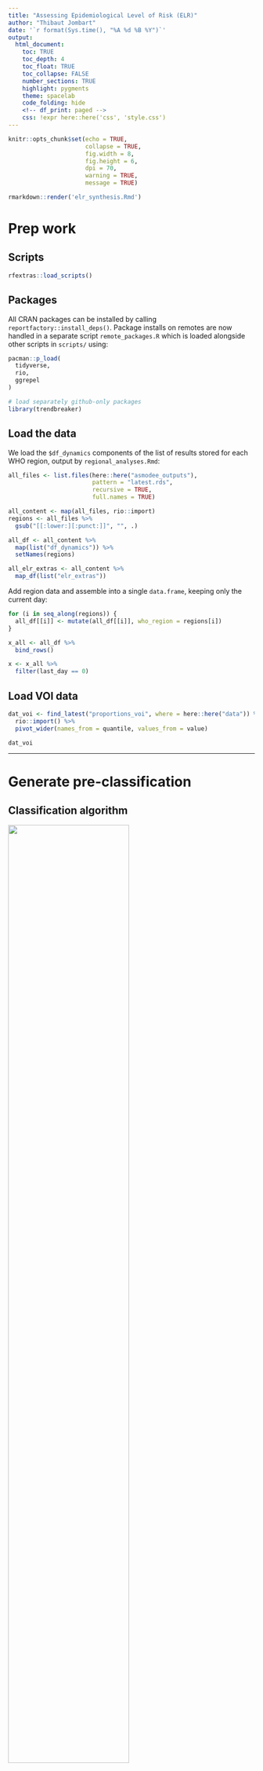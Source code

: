 ```yaml
---
title: "Assessing Epidemiological Level of Risk (ELR)"
author: "Thibaut Jombart"
date: '`r format(Sys.time(), "%A %d %B %Y")`'
output: 
  html_document:
    toc: TRUE
    toc_depth: 4
    toc_float: TRUE
    toc_collapse: FALSE
    number_sections: TRUE
    highlight: pygments
    theme: spacelab
    code_folding: hide
    <!-- df_print: paged -->
    css: !expr here::here('css', 'style.css')
---
```


```r
knitr::opts_chunk$set(echo = TRUE,
                      collapse = TRUE,
                      fig.width = 8,
                      fig.height = 6,
                      dpi = 70,
                      warning = TRUE,
                      message = TRUE)
```

```r

rmarkdown::render('elr_synthesis.Rmd')

```


# Prep work {.tabset .tabset-fade .tabset-pills}

## Scripts

```r

rfextras::load_scripts()

```


## Packages

All CRAN packages can be installed by calling `reportfactory::install_deps()`.
Package installs on remotes are now handled in a separate script
`remote_packages.R` which is loaded alongside other scripts in `scripts/` using:


```r

pacman::p_load(
  tidyverse,
  rio,
  ggrepel
)

# load separately github-only packages
library(trendbreaker)

```



## Load the data

We load the `$df_dynamics` components of the list of results stored for each WHO
region, output by `regional_analyses.Rmd`:

```r

all_files <- list.files(here::here("asmodee_outputs"),
                        pattern = "latest.rds",
                        recursive = TRUE,
                        full.names = TRUE)

all_content <- map(all_files, rio::import)
regions <- all_files %>%
  gsub("[[:lower:][:punct:]]", "", .)

all_df <- all_content %>%
  map(list("df_dynamics")) %>%
  setNames(regions)

all_elr_extras <- all_content %>%
  map_df(list("elr_extras"))


```

Add region data and assemble into a single `data.frame`, keeping only the
current day:

```r


for (i in seq_along(regions)) {
  all_df[[i]] <- mutate(all_df[[i]], who_region = regions[i])
}

x_all <- all_df %>%
  bind_rows()

x <- x_all %>%
  filter(last_day == 0)

```


## Load VOI data

```r

dat_voi <- find_latest("proportions_voi", where = here::here("data")) %>%
  rio::import() %>%
  pivot_wider(names_from = quantile, values_from = value)

dat_voi


```


------------------------------------

# Generate pre-classification {.tabset .tabset-fade .tabset-pills}

## Classification algorithm

<img src = "https://raw.githubusercontent.com/whocov/trend_analysis_public/main/docs/images/decision_CoC.png" width = "70%">

We define the following classes for levels of concerns:

* not listed
* *low*: average incidence *and* no decline
* *mid*: high incidence *or* fast growth, **or** average incidence *and* growth
* *high*: high/very high incidence *and* growing, **or** low incidence *and* growing fast
  very fast
* *very high*: high/very high incidence *and* growing fast/very fast

We use the following classification rules, depending on the values of the growth
rate (*r*), current incidence (as % of previous peak) and signs of acceleration
(ASMODEE net increases over last week):

* if incid < 40%:
    + if r > high_r -> **M**
    + else if r > 0.02 -> **L**
	+ else -> Minimal
* if 40% <= incid <= 80%:
    + if r > high_r -> **H**
    + else if r > 0.02 -> **M**
	+ else if r is not < 0 -> **L**
    + else -> **Minimal**
* if incid > 80%:
    + if r > high_r -> **VH**
    + else if r > 0 -> **H**
	+ else if r is not < 0 -> **M**
    + else -> **L**
* if acceleration, upgrade by 1 step (bound at **VH**)

with by default, *high_r* = 0.05, and at least 3 days of net increase to register as
a sign of acceleration.


```r

make_classif <- function(incid, r, r_lower, r_upper, accel,
                         high_r = 0.05,
                         r_limit = 0.02,
                         n_accel = 3,
                         incid_tiers = c(0.4, 0.8)) {

  # The output will be stored as numbers first and converted at the end:
  ## 0 = Minimal
  ## 1 = low
  ## 2 = mid
  ## 3 = high
  ## 4 = very high

  incid_tiers <- sort(incid_tiers)
  
  if (is.na(incid) | is.na(r) | is.na(accel)) return(NA_character_)
  
  ## incid 0-40%
  if (incid < incid_tiers[1]) {
    if (r_lower > high_r) {
      out <- 2
    } else if (r_lower > r_limit) {
      out <- 1
    } else {
      out <- 0
    }
  } else if (incid <= incid_tiers[2]) {
      ## incid 40-80%
      if (r_lower > high_r) {
        out <- 3
      } else if (r_lower > r_limit) {
        out <- 2
      } else if (r_lower > -r_limit) {
        out <- 1
      } else {
        out <- 0
      }
  } else {
    ## incid >80%
    if (r_lower > high_r) {
        out <- 4
      } else if (r_lower > 0) {
        out <- 3
      } else if (r_upper > 0) {
        out <- 2
      } else {
        out <- 1
      }
  } 

  ## add +1 if acceleration
  if (accel >= n_accel & out < 4) {
    out <- out + 1
  }

  c("Minimal", "Low", "Medium", "High", "Very High")[out + 1]
}


## apply classification algo to countries
x <- x %>%
  group_by(iso3) %>%
  mutate(
    classif = make_classif(incid = perc_peak,
                           r = r, r_lower = r_lower, r_upper = r_upper,
                           accel = net_increases),
    classif = factor(classif, levels =  c("Minimal", "Low", "Medium", "High", "Very High"))
  )

## add TPR info
x <- x %>%
  right_join(select(all_elr_extras, -who_region), by = "iso3")

## add classification to x_all
x_all <- x_all %>%
  left_join(x %>% select(iso3, classif), by = "iso3")

```



## Leaderboard table

We reformat the results into `out` and print the table with Low levels and above:

```r

out <- x %>%
  arrange(desc(as.integer(classif))) %>%
  select(report_country, iso3,
         classif,
         r, r_lower, r_upper,
         perc_peak, net_increases,
         tpr_recent, tpr_before, tpr_change) %>%
  mutate(r = round(r, 3),
         r_lower = round(r_lower, 3),
         r_upper = round(r_upper, 3),
         perc_peak = round(perc_peak, 3),
         tpr_recent = round(tpr_recent, 3),
         tpr_before = round(tpr_before, 3)
         )

out %>%
  ungroup() %>% 
  mutate(
    perc_peak = paste(round(100 * perc_peak), "%"),
    tpr_recent = if_else(is.na(tpr_recent),
                         "",
                         paste(round(100 * tpr_recent), "%")),
    tpr_before = if_else(is.na(tpr_before),
                         "",
                         paste(round(100 * tpr_before), "%"))) %>%
  rename(Country = report_country,
         "% peak" = perc_peak,
         ELR = classif,
         ) %>%
  select(-iso3) %>% 
  filter(ELR != "Minimal") %>%
  DT::datatable(rownames = FALSE, options = list(pageLength = nrow(.)))

```



## Pinplot

These pinplots shows all countries classified as 'Medium' and above.

### By % incidence peak

```r

scale_signif <- scale_shape_manual(
  "Significant growth/decline",
  values = c(yes = 19, no = 1)
)

scale_asmodee <- scale_colour_steps(
  "Days in last week\nabove\nexpectations",
  low = "#5b7bb5",
  high = "#d10031",
  breaks = 0:7,
  limits = c(0,7))


plot_overall_peaks <- x %>%
  filter(classif %in% c("Medium", "High", "Very High")) %>% 
  ggplot(aes(x = r, y = perc_peak, color = net_increases)) +
  theme_bw() +
  geom_vline(xintercept = 0, linetype = 2, color = "salmon") +
  geom_point(aes(shape = r_signif), size = 3) +
  geom_text_repel(
    aes(label = report_country), max.overlaps = 100,
                  max.time = 2, max.iter = 1e5) +
  scale_y_continuous(labels = scales::percent) +
  scale_signif +
  scale_asmodee +
  labs(x = "Growth rate of daily cases",
       y = "Last week's incidence\n(% of historical peak)") +
  theme(legend.position = "bottom",
        axis.text = element_text(size = 12),
        axis.title = element_text(size = 18),
        plot.subtitle = element_text(size = 12),
        legend.text = element_text(size = 12),
        legend.title = element_text(size = 14),
        legend.title.align = 0.5) +
  guides(
    color = guide_colorsteps(order = 1),
    shape = guide_legend(title.position = "top", order = 2))

plot_overall_peaks

```


### By deaths per capita

```r

# tadpole plot
plot_overall_deaths <- x %>%
  filter(classif %in% c("Medium", "High", "Very High")) %>% 
  ggplot(aes(x = r, y = death_incid_last_week, color = net_increases)) +
  theme_bw() +
  geom_vline(xintercept = 0, linetype = 2, color = "salmon") +
  geom_point(aes(shape = r_signif), size = 3) +
  geom_text_repel(
    aes(label = report_country), max.overlaps = 100,
                  max.time = 2, max.iter = 1e5) +
  scale_signif +
  scale_asmodee +
  labs(x = "Growth rate of daily cases",
       y = "Weekly COVID-19 deaths per 1M inhabitants") +
  theme(legend.position = "bottom",
        axis.text = element_text(size = 12),
        axis.title = element_text(size = 18),
        plot.subtitle = element_text(size = 12),
        legend.text = element_text(size = 12),
        legend.title = element_text(size = 14),
        legend.title.align = 0.5) +
  guides(
    color = guide_colorsteps(order = 1),
    shape = guide_legend(title.position = "top", order = 2))

plot_overall_deaths

```




## Tadpoles

### By % incidence peak

```r

plot_tadpole_peaks <- x_all %>%
  filter(classif %in% c("Medium", "High", "Very High")) %>% 
  group_by(report_country) %>%
  arrange(last_day) %>% 
  ggplot(aes(x = r, y = perc_peak, color = net_increases)) +
  theme_bw() +
  geom_vline(xintercept = 0, linetype = 2, color = "salmon") +
  geom_path(aes(group = report_country, alpha = last_day)) + 
  geom_point(aes(size = last_day, alpha = last_day, shape = r_signif)) +
  geom_text_repel(
    data = filter(x, classif %in% c("Medium", "High", "Very High")),
    aes(label = report_country), max.overlaps = 100,
                  max.time = 2, max.iter = 1e5) +
  scale_y_continuous(labels = scales::percent) +
  scale_signif +
  scale_asmodee +
  scale_alpha_continuous(trans = "reverse") +
  scale_size_continuous(range = c(0.5, 3), trans = "reverse") +
  labs(x = "Growth rate of daily cases",
       y = "Last week's incidence\n(% of historical peak)") +
  theme(legend.position = "bottom",
        axis.text = element_text(size = 12),
        axis.title = element_text(size = 18),
        plot.subtitle = element_text(size = 12),
        legend.text = element_text(size = 12),
        legend.title = element_text(size = 14),
        legend.title.align = 0.5) +
  guides(
    color = guide_colorsteps(order = 1),
    shape = guide_legend(title.position = "top", order = 2),
    size = "none",
    alpha = "none")

plot_tadpole_peaks


```


### By deaths per capita

```r

# tadpole plot
plot_tadpole_deaths <- x_all %>%
  filter(classif %in% c("Medium", "High", "Very High")) %>% 
  group_by(report_country) %>%
  arrange(last_day) %>% 
  ggplot(aes(x = r, y = death_incid_last_week, color = net_increases)) +
  theme_bw() +
  geom_vline(xintercept = 0, linetype = 2, color = "salmon") +
  geom_path(aes(group = report_country, alpha = last_day)) + 
  geom_point(aes(size = last_day, alpha = last_day, shape = r_signif)) +
  geom_text_repel(
    data = filter(x, classif %in% c("Medium", "High", "Very High")),
    aes(label = report_country), max.overlaps = 100,
                  max.time = 2, max.iter = 1e5) +
  scale_signif +
  scale_asmodee +
  scale_alpha_continuous(trans = "reverse") +
  scale_size_continuous(range = c(0.5, 3), trans = "reverse") +
  labs(x = "Growth rate of daily cases",
       y = "Weekly COVID-19 deaths per 1M inhabitants") +
  theme(legend.position = "bottom",
        axis.text = element_text(size = 12),
        axis.title = element_text(size = 18),
        plot.subtitle = element_text(size = 12),
        legend.text = element_text(size = 12),
        legend.title = element_text(size = 14),
        legend.title.align = 0.5) +
  guides(
    color = guide_colorsteps(order = 1),
    shape = guide_legend(title.position = "top", order = 2),
    size = "none",
    alpha = "none")

plot_tadpole_deaths

```



## ASMODEE plots

We provide ASMODEE plots for countries classified as "Medium" and above.

```r

to_keep <- x %>%
  filter(classif %in% c("Medium", "High", "Very High")) %>%
  pull(report_country)

asmodee_res <- map(all_content, list("results")) %>%
  bind_rows() %>%
  filter(report_country %in% to_keep) %>%
  arrange(report_country)

n_plots <- nrow(asmodee_res)

```

```r

plot(asmodee_res, ncol = 3)

```



## VoC / VoI plots

We plot VoC / VoI dynamics over time for the countries classified as 'Medium' and
above, for the last 6 weeks:

```r

## re-arrange data into wide format, filter relevant stuff
voi <- dat_voi %>%
  filter(report_country %in% to_keep,
         date >= (Sys.Date() - 7*4),
         date < Sys.Date()) %>%
  arrange(report_country)

## re-order variants
voi <- voi %>%
  mutate(variant = factor(variant),
         variant = forcats::fct_relevel(variant, "Other", after = Inf))

n_plots <- length(unique(voi$report_country))

```

Make the plot:

```r

# generate color palette for variants
lev <- levels(voi$variant)
n_variants <- length(lev) - 1
set.seed(1)
#col_voi <- sample(incidence2::muted(n_variants))
col_voi <- pal_funky(n_variants)
val <- c(col_voi, "grey")
names(val) <- lev
scale_variants_color <- scale_color_manual("", values = val)
scale_variants_fill <- scale_fill_manual("", values = val)


ggplot(voi, aes(x = date)) +
  geom_line(aes(y = mid, color = variant), size = 1) +
  facet_wrap(~ report_country) +
  geom_ribbon(aes(ymin = lower, ymax = upper, fill = variant),
              alpha = 0.3, color = "transparent") +
  theme_bw() +
  scale_variants_color +
  scale_variants_fill +
  scale_x_date(date_labels = "%d %b") +
  labs(title = "Variant distributions over time",
       x = "",
       y = "Variant frequency (% sequenced cases)") +
  theme(legend.position = "bottom",
        axis.text.x = element_text(angle = 45, hjust=1))

```




----------------------------

# Export table {.tabset .tabset-fade .tabset-pills}

## Add extra info

We add the following info to the output table:

* Monday of the reporting week
* country info (WHO region, iso3 and population size)

We also renamed columns for compatibility with the decision spreadsheets:

```r

# load country info
df_countries <- load_countries_data()

# remove redundant country info in out
out <- out %>%
  ungroup() %>%
  select(-report_country)

# add country info and order table
out_full <- df_countries %>%
  left_join(out, by = "iso3") %>%
  arrange(who_region, report_country)

## add date and rename/reorder columns
out_final <- out_full %>%
  mutate(assessment_week_begins = Sys.Date() %>%
           grates::as_yearweek() %>%
           as.Date()) %>%
  select(
    assessment_date = assessment_week_begins,
    country = report_country,
    iso3, 
    region = who_region,
    population = population,
    growth_rate = r,
    relative_incidence = perc_peak,
    net_increases = net_increases,
    epi_classification = classif,
    growth_rate_lower = r_lower,
    growth_rate_upper = r_upper
  ) %>% 
     mutate(relative_incidence = scales::percent(relative_incidence, accuracy = 0.1))

# join to vaccine coverage/tpr data
elr_extra_to_keep <- all_elr_extras %>%
  select(
    iso3,
    tpr_recent,
    tpr_before,
    tpr_change,
    tpr_last_date_recent,
    tpr_last_date_before,
    vac_oneplus_dose_per_100,
    vac_full_per_100,                      # percent fully vaccinated
    vaccinations_date = as_of_vaccine
         ) %>%
  mutate(
    tpr_recent = scales::percent(tpr_recent, accuracy = 0.1),
    tpr_before = scales::percent(tpr_before, accuracy = 0.1),
    vac_oneplus_dose_per_100 = round(vac_oneplus_dose_per_100, digits = 1),
    vac_full_per_100 = round(vac_full_per_100, digits = 1))

out_final <- out_final %>% 
     left_join(elr_extra_to_keep, by = "iso3")

```



## Export table to xlsx

```r

## export asmodee summary
rio::export(out_final, file = "dynamics_synthesis.xlsx", overwrite = TRUE)

```





----------------------------

# Export notes {.tabset .tabset-fade .tabset-pills}

## Compile all notes

We read all the latest notes and compile them into a single character vector:

```r

# get file locations
file_paths <- here::here("asmodee_outputs", "notes") %>%
  list.files(pattern = "latest", full.names = TRUE)

# get corresponding regions
file_names <- here::here("asmodee_outputs", "notes") %>%
  list.files(pattern = "latest")
regions <- gsub("[^A-Z]", "", file_names)

# read notes
all_notes <- file_paths %>%
  map(readLines)

# concatenate notes
notes <- lapply(all_notes, function(e) e[1]) %>% unlist()
notes <- paste(regions, "----", notes, "\n", sep = "\n")
notes <- gsub("<br>", "\n", notes)


```


## Export table to xlsx

```r

## export notes to file
writeLines(notes, "excluded_countries.txt")

```
